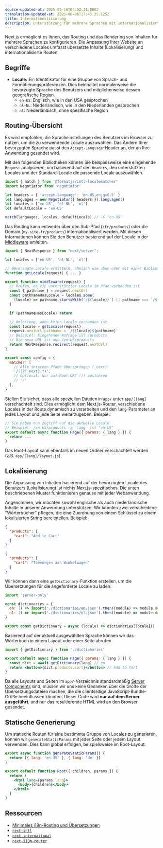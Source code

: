 ```yaml
---
source-updated-at: 2025-05-16T04:52:11.000Z
translation-updated-at: 2025-06-06T17:45:35.125Z
title: Internationalisierung
description: Unterstützung für mehrere Sprachen mit internationalisiertem Routing und lokalisierten Inhalten.
---
```


Next.js ermöglicht es Ihnen, das Routing und das Rendering von Inhalten für mehrere Sprachen zu konfigurieren. Die Anpassung Ihrer Website an verschiedene Locales umfasst übersetzte Inhalte (Lokalisierung) und internationalisierte Routen.

## Begriffe

- **Locale:** Ein Identifikator für eine Gruppe von Sprach- und Formatierungspräferenzen. Dies beinhaltet normalerweise die bevorzugte Sprache des Benutzers und möglicherweise dessen geografische Region.
  - `en-US`: Englisch, wie in den USA gesprochen
  - `nl-NL`: Niederländisch, wie in den Niederlanden gesprochen
  - `nl`: Niederländisch, ohne spezifische Region

## Routing-Übersicht

Es wird empfohlen, die Spracheinstellungen des Benutzers im Browser zu nutzen, um die zu verwendende Locale auszuwählen. Das Ändern Ihrer bevorzugten Sprache passt den `Accept-Language`-Header an, der an Ihre Anwendung gesendet wird.

Mit den folgenden Bibliotheken können Sie beispielsweise eine eingehende `Request` analysieren, um basierend auf den `Headers`, den unterstützten Locales und der Standard-Locale die passende Locale auszuwählen.

```js filename="middleware.js"
import { match } from '@formatjs/intl-localematcher'
import Negotiator from 'negotiator'

let headers = { 'accept-language': 'en-US,en;q=0.5' }
let languages = new Negotiator({ headers }).languages()
let locales = ['en-US', 'nl-NL', 'nl']
let defaultLocale = 'en-US'

match(languages, locales, defaultLocale) // -> 'en-US'
```

Das Routing kann entweder über den Sub-Pfad (`/fr/products`) oder die Domain (`my-site.fr/products`) internationalisiert werden. Mit diesen Informationen können Sie den Benutzer basierend auf der Locale in der [Middleware](/docs/app/building-your-application/routing/middleware) umleiten.

```js filename="middleware.js"
import { NextResponse } from "next/server";

let locales = ['en-US', 'nl-NL', 'nl']

// Bevorzugte Locale ermitteln, ähnlich wie oben oder mit einer Bibliothek
function getLocale(request) { ... }

export function middleware(request) {
  // Prüfen, ob ein unterstützter Locale im Pfad vorhanden ist
  const { pathname } = request.nextUrl
  const pathnameHasLocale = locales.some(
    (locale) => pathname.startsWith(`/${locale}/`) || pathname === `/${locale}`
  )

  if (pathnameHasLocale) return

  // Umleitung, wenn keine Locale vorhanden ist
  const locale = getLocale(request)
  request.nextUrl.pathname = `/${locale}${pathname}`
  // Beispiel: Eingehende Anfrage ist /products
  // Die neue URL ist nun /en-US/products
  return NextResponse.redirect(request.nextUrl)
}

export const config = {
  matcher: [
    // Alle internen Pfade überspringen (_next)
    '/((?!_next).*)',
    // Optional: Nur auf Root-URL (/) ausführen
    // '/'
  ],
}
```

Stellen Sie sicher, dass alle speziellen Dateien in `app/` unter `app/[lang]` verschachtelt sind. Dies ermöglicht dem Next.js-Router, verschiedene Locales in der Route dynamisch zu verarbeiten und den `lang`-Parameter an jedes Layout und jede Seite weiterzugeben. Beispiel:

```jsx filename="app/[lang]/page.js"
// Sie haben nun Zugriff auf die aktuelle Locale
// Beispiel: /en-US/products -> `lang` ist "en-US"
export default async function Page({ params: { lang } }) {
  return ...
}
```

Das Root-Layout kann ebenfalls im neuen Ordner verschachtelt werden (z.B. `app/[lang]/layout.js`).

## Lokalisierung

Die Anpassung von Inhalten basierend auf der bevorzugten Locale des Benutzers (Lokalisierung) ist nichts Next.js-spezifisches. Die unten beschriebenen Muster funktionieren genauso mit jeder Webanwendung.

Angenommen, wir möchten sowohl englische als auch niederländische Inhalte in unserer Anwendung unterstützen. Wir könnten zwei verschiedene "Wörterbücher" pflegen, die eine Zuordnung von einem Schlüssel zu einem lokalisierten String bereitstellen. Beispiel:

```json filename="dictionaries/en.json"
{
  "products": {
    "cart": "Add to Cart"
  }
}
```

```json filename="dictionaries/nl.json"
{
  "products": {
    "cart": "Toevoegen aan Winkelwagen"
  }
}
```

Wir können dann eine `getDictionary`-Funktion erstellen, um die Übersetzungen für die angeforderte Locale zu laden:

```jsx filename="app/[lang]/dictionaries.js"
import 'server-only'

const dictionaries = {
  en: () => import('./dictionaries/en.json').then((module) => module.default),
  nl: () => import('./dictionaries/nl.json').then((module) => module.default),
}

export const getDictionary = async (locale) => dictionaries[locale]()
```

Basierend auf der aktuell ausgewählten Sprache können wir das Wörterbuch in einem Layout oder einer Seite abrufen.

```jsx filename="app/[lang]/page.js"
import { getDictionary } from './dictionaries'

export default async function Page({ params: { lang } }) {
  const dict = await getDictionary(lang) // en
  return <button>{dict.products.cart}</button> // Add to Cart
}
```

Da alle Layouts und Seiten im `app/`-Verzeichnis standardmäßig [Server Components](/docs/app/building-your-application/rendering/server-components) sind, müssen wir uns keine Gedanken über die Größe der Übersetzungsdateien machen, die die clientseitige JavaScript-Bundle-Größe beeinflussen könnten. Dieser Code wird **nur auf dem Server ausgeführt**, und nur das resultierende HTML wird an den Browser gesendet.

## Statische Generierung

Um statische Routen für eine bestimmte Gruppe von Locales zu generieren, können wir `generateStaticParams` mit jeder Seite oder jedem Layout verwenden. Dies kann global erfolgen, beispielsweise im Root-Layout:

```jsx filename="app/[lang]/layout.js"
export async function generateStaticParams() {
  return [{ lang: 'en-US' }, { lang: 'de' }]
}

export default function Root({ children, params }) {
  return (
    <html lang={params.lang}>
      <body>{children}</body>
    </html>
  )
}
```

## Ressourcen

- [Minimales i18n-Routing und Übersetzungen](https://github.com/vercel/next.js/tree/canary/examples/app-dir-i18n-routing)
- [`next-intl`](https://next-intl-docs.vercel.app/docs/next-13)
- [`next-international`](https://github.com/QuiiBz/next-international)
- [`next-i18n-router`](https://github.com/i18nexus/next-i18n-router)